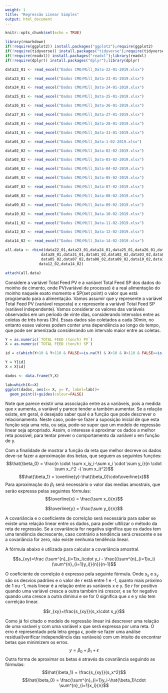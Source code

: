 ```yaml
---
weight: 1
title: "Regressão Linear Simples"
output: html_document
---
```



<script src="/math-code.js"></script> 
<script async 
src="//mathjax.rstudio.com/latest/MathJax.js?config=TeX-MML-AM_CHTML"> 
</script>



```r
knitr::opts_chunk$set(echo = TRUE)
```

```r
library(rmarkdown)
if(!require(ggplot2)) install.packages("ggplot2");require(ggplot2) 
if(!require(tidyverse)) install.packages("tidyverse");require(tidyverse) 
if(!require(readxl)) install.packages("readxl");library(readxl)
if(!require(dplyr)) install.packages("dplyr");library(dplyr)
```


```r
data22_01 <- read_excel("Dados CMO/Mill_Data-22-01-2019.xlsx")

data23_01 <- read_excel("Dados CMO/Mill_Data-23-01-2019.xlsx")

data24_01 <- read_excel("Dados CMO/Mill_Data-24-01-2019.xlsx")

data25_01 <- read_excel("Dados CMO/Mill_Data-25-01-2019.xlsx")

data26_01 <- read_excel("Dados CMO/Mill_Data-26-01-2019.xlsx")

data27_01 <- read_excel("Dados CMO/Mill_Data-27-01-2019.xlsx")

data28_01 <- read_excel("Dados CMO/Mill_Data-28-01-2019.xlsx")

data31_01 <- read_excel("Dados CMO/Mill_Data-31-01-2019.xlsx")

data01_02 <- read_excel("Dados CMO/Mill_Data-1-02-2019.xlsx")

data02_02 <- read_excel("Dados CMO/Mill_Data-02-02-2019.xlsx")

data03_02 <- read_excel("Dados CMO/Mill_Data-03-02-2019.xlsx")

data04_02 <- read_excel("Dados CMO/Mill_Data-04-02-2019.xlsx")

data05_02 <- read_excel("Dados CMO/Mill_Data-05-02-2019.xlsx")

data07_02 <- read_excel("Dados CMO/Mill_Data-07-02-2019.xlsx")

data08_02 <- read_excel("Dados CMO/Mill_Data-08-02-2019.xlsx")

data09_02 <- read_excel("Dados CMO/Mill_Data-09-02-2019.xlsx")

data10_02 <- read_excel("Dados CMO/Mill_Data-10-02-2019.xlsx")

data11_02 <- read_excel("Dados CMO/Mill_Data-11-02-2019.xlsx")

data12_02 <- read_excel("Dados CMO/Mill_Data-12-02-2019.xlsx")

data14_02 <- read_excel("Dados CMO/Mill_Data-14-02-2019.xlsx")
```


```r
all.data <- rbind(data22_01,data23_01,data24_01,data25_01,data26_01,data27_01,
                data28_01,data31_01,data01_02,data02_02,data03_02,data04_02,
                data05_02,data07_02,data08_02,data09_02,data10_02,data11_02,
               data12_02,data14_02)

attach(all.data)

```


Considere a variável Total Feed PV e a variável Total Feed SP dos dados do moinho de cimento, onde PV(variável de processo) é a real alimentação do moinho naquele exato momento e SP(set point) o valor que está programado para a alimentação. Vamos assumir que y represente a variável Total Feed PV (variável resposta) e x represente a variável Total Feed SP (variável independente). Vamos considerar os valores das variáveis observados em um período de vinte dias, considerando intervalos entre as coletas de três horas (3h). Essas dados são coletados a cada 30min, no entanto esses valores podem conter uma dependência ao longo do tempo, que pode ser amenizada considerando um intervalo maior entre as coletas.


```r
Y = as.numeric(`TOTAL FEED (ton/h) PV`)
X = as.numeric(`TOTAL FEED (ton/h) SP`)

id = c(which(Y>10 & Y<110 & FALSE==is.na(Y) & X>10 & X<110 & FALSE==is.na(X)))

Y = Y[id]
X = X[id]

dados <- data.frame(Y,X)

```


```r
lab=which(X==X)
ggplot(dados, aes(x= X, y= Y, label=lab))+
  geom_point()+guides(colour=FALSE)
```


Note que parece existir uma associação entre as a variáveis, pois a medida que x aumenta, a variável y parece tender a também aumentar. Se a relação existe, em geral, é desejado saber qual é a função que pode descrever o relacionamento. Neste caso, pode-se fazer a suposição inicial de que esta função seja uma reta, ou seja, pode-se supor que um modelo de regressão linear seja apropriado. Assim, o interesse é aproximar os dados a melhor reta possível, para tentar prever o comportamento da variável x em função de y.

Com a finalidade de mostrar a função da reta que melhor decreve os dados deve-se fazer a aproximação dos betas, que seguem as seguintes funções:
$$\hat{\beta_0} = \frac{n \cdot \sum x_iy_i-\sum x_i \cdot \sum y_i}{n \cdot \sum x_i^2 -( \sum x_i)^2}$$
$$\hat{\beta_1} = \overline{y}-\hat{\beta_0}\cdot\overline{x}$$
Para aproximação do $\beta_1$ será necessário o valor das medias amostrais, que serão expressa pelas seguintes fórmulas:
  $$\overline{x} = \frac{\sum x_i}{n}$$
 
 $$\overline{y} = \frac{\sum y_i}{n}$$

A covariância e o coeficiente de correlção será necessária para saber se existe uma relação linear entre os dados, para poder ultilizar o método da reta de regressão. Se a covariância for negativa significa que os dados tem uma tendência decrescente, caso contrário a tendência será crescente e se a covariância for zero, não existe nenhuma tendência linear.

A fórmula abaixo é utilizada para calcular a covariância amostral.

$$s_{xy}=\frac {\sum^{n}_{i=1}x_i\cdot y_i - \frac{(\sum^{n}_{i=1}x_i)(\sum^{n}_{i=1}y_i)}{n}}{n-1}$$

O coeficiente de correlção é expresso pela seguinte fórmula. Onde $s_x$ e $s_y$ são os desvios padrões e o valor de $r$ está entre 1 e -1, quanto mais próximo de 1 ou -1, mais linear é a relação entre as variáveis x e y. Se $r$ for positivo quando uma variável cresce a outra também irá crescer, e se for negativo quando uma cresce a outra diminui e se for 0 significa que x e y não tem correlção linear.

$$r_{xy}=\frac{s_{xy}}{s_x\cdot s_y}$$

Como já foi citado o modelo de regressão linear irá descrever uma relação de uma varável y com uma variável x que será expressa por uma reta. O erro é representado pela letra grega $\epsilon$, pode-se fazer uma análise residual(verificar independência das variáveis) com um intuito de encontrar betas que minimizem os erros. 
$$y = \beta_0 + \beta_1 + \epsilon$$
Outra forma de aproximar os betas é através da covariância seguindo as fórmulas:
 $$\hat{\beta_1} = \frac{s_{xy}}{s_x^2}$$
$$\hat{\beta_0} = \frac{\sum^{n}_{i=1}y_i-\hat{\beta_1}\cdot \sum^{n}_{i=1}x_i}{n}$$